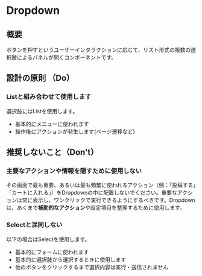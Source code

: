 
<Meta title="Dropdown" of={DropdownStories} />

# Dropdown

<Canvas>
  <Story of={Component} />
</Canvas>

<Controls of={Component} />

## 概要

ボタンを押すというユーザーインタラクションに応じて、リスト形式の複数の選択肢によるパネルが開くコンポーネントです。

## 設計の原則 （Do）

### Listと組み合わせて使用します

選択肢にはListを使用します。

- 基本的にメニューに使われます
- 操作後にアクションが発生します(ページ遷移など)

## 推奨しないこと（Don't）

### 主要なアクションや情報を隠すために使用しない

その画面で最も重要、あるいは最も頻繁に使われるアクション（例：「投稿する」「カートに入れる」）をDropdownの中に配置しないでください。重要なアクションは常に表示し、ワンクリックで実行できるようにするべきです。Dropdownは、あくまで**補助的なアクション**や設定項目を整理するために使用します。

### Selectと混同しない

以下の場合はSelectを使用します。

- 基本的にフォームに使われます
- 基本的に選択肢から選択するときに使用します
- 他のボタンをクリックするまで選択内容は実行・送信されません
